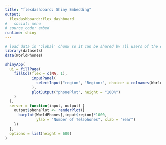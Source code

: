 ---
title: "flexdashboard: Shiny Embedding"
output: 
  flexdashboard::flex_dashboard
#   social: menu
# source_code: embed 
runtime: shiny
---
  
```{r global, include=FALSE}
# load data in 'global' chunk so it can be shared by all users of the dashboard
library(datasets)
data(WorldPhones)
```

<!-- Module -->
<!-- ======================================================================= -->

<!--   ### Embedding a Shiny Module -->

<!--   ```{r, include=FALSE} -->
<!-- # Shiny module definition (would typically be defined in a separate R script) -->

<!-- # UI function -->
<!-- worldPhonesUI <- function(id) { -->
<!--   ns <- NS(id) -->
<!--   fillCol(height = 600, flex = c(NA, 1),  -->
<!--           inputPanel( -->
<!--             selectInput(ns("region"), "Region:", choices = colnames(WorldPhones)) -->
<!--           ), -->
<!--           plotOutput(ns("phonePlot"), height = "100%") -->
<!--   ) -->
<!-- } -->

<!-- # Server function -->
<!-- worldPhones <- function(input, output, session) { -->
<!--   output$phonePlot <- renderPlot({ -->
<!--     barplot(WorldPhones[,input$region]*1000,  -->
<!--             ylab = "Number of Telephones", xlab = "Year") -->
<!--   }) -->
<!-- } -->
<!-- ``` -->

<!-- ```{r} -->
<!-- # Include the module -->
<!-- worldPhonesUI("phones") -->
<!-- callModule(worldPhones, "phones") -->
<!-- ``` -->

<!-- Inline App -->
<!-- ======================================================================= -->

<!--   ### Inline Shiny App via shinyApp -->
  
```{r}
shinyApp(
  ui = fillPage(
    fillCol(flex = c(NA, 1), 
            inputPanel(
              selectInput("region", "Region:", choices = colnames(WorldPhones))
            ),
            plotOutput("phonePlot", height = "100%")
    )
  ),
  server = function(input, output) {
    output$phonePlot <- renderPlot({
      barplot(WorldPhones[,input$region]*1000, 
              ylab = "Number of Telephones", xlab = "Year")
    })
  },
  options = list(height = 600)
)
```

<!-- External App -->
<!-- ======================================================================= -->

<!--   ### External Shiny App via shinyAppDir -->

<!--   ```{r} -->
<!-- shinyAppDir( -->
<!--   system.file("examples/06_tabsets", package="shiny"), -->
<!--   options = list(height=850) -->
<!-- ) -->
<!-- ``` -->
